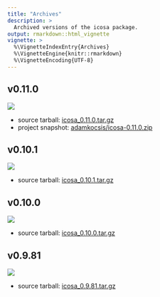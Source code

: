 ```yaml
---
title: "Archives"
description: >
  Archived versions of the icosa package.  
output: rmarkdown::html_vignette
vignette: >
  %\VignetteIndexEntry{Archives}
  %\VignetteEngine{knitr::rmarkdown}
  %\VignetteEncoding{UTF-8}
---
```


## v0.11.0 

[![](https://img.shields.io/badge/doi-10.5281/zenodo.7802878-blue.svg)](https://doi.org/10.5281/zenodo.7802878)

- source tarball: [icosa_0.11.0.tar.gz](https://zenodo.org/record/7802878/files/icosa_0.11.0.tar.gz?download=1)
- project snapshot: [adamkocsis/icosa-0.11.0.zip](https://zenodo.org/record/7798916/files/adamkocsis/icosa-0.11.0.zip?download=1)


## v0.10.1


[![](https://img.shields.io/badge/doi-10.5281/zenodo.7802807-blue.svg)](https://doi.org/10.5281/zenodo.7802807)

- source tarball: [icosa_0.10.1.tar.gz](https://zenodo.org/record/7802807/files/icosa_0.10.1.tar.gz?download=1)



## v0.10.0

[![](https://img.shields.io/badge/doi-10.5281/zenodo.7802804-blue.svg)](https://doi.org/10.5281/zenodo.7802804)

- source tarball: [icosa_0.10.0.tar.gz](https://zenodo.org/record/7802804/files/icosa_0.10.0.tar.gz?download=1)


## v0.9.81


[![](https://img.shields.io/badge/doi-10.5281/zenodo.7802768-blue.svg)](https://doi.org/10.5281/zenodo.7802768)

- source tarball: [icosa_0.9.81.tar.gz](https://zenodo.org/record/7802768/files/icosa_0.9.81.tar.gz?download=1)

